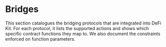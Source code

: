 # Bridges

This section catalogues the bridging protocols that are integrated into DeFi Kit.
For each protocol, it lists the supported actions and shows which specific contract functions they map to.
We also document the constraints enforced on function parameters.
